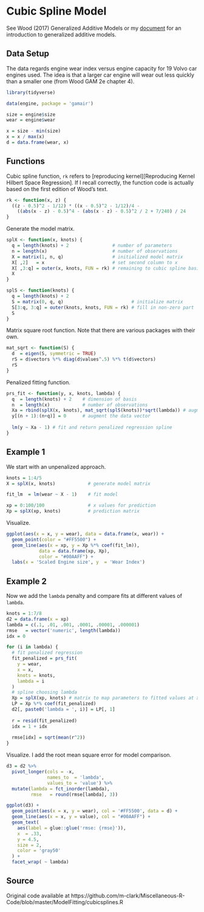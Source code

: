 # Cubic Spline Model


See Wood (2017) Generalized Additive Models or my [document](https://m-clark.github.io/generalized-additive-models/) for an introduction to generalized additive models.  


## Data Setup

The data regards engine wear index versus engine capacity for 19 Volvo car engines used.  The idea is that a larger car engine will wear out less quickly than a smaller one (from Wood GAM 2e chapter 4). 

```r
library(tidyverse)

data(engine, package = 'gamair')

size = engine$size
wear = engine$wear

x = size - min(size)
x = x / max(x)
d = data.frame(wear, x)
```

## Functions

Cubic spline function, `rk` refers to [reproducing kernel][Reproducing Kernel Hilbert Space Regression]. If I recall correctly, the function code is actually based on the first edition of Wood's text.

```r
rk <- function(x, z) {
  ((z - 0.5)^2 - 1/12) * ((x - 0.5)^2 - 1/12)/4 -
    ((abs(x - z) - 0.5)^4 - (abs(x - z) - 0.5)^2 / 2 + 7/240) / 24
}
```

Generate the model matrix.

```r
splX <- function(x, knots) {
  q = length(knots) + 2                # number of parameters
  n = length(x)                        # number of observations
  X = matrix(1, n, q)                  # initialized model matrix
  X[ ,2]   = x                         # set second column to x
  X[ ,3:q] = outer(x, knots, FUN = rk) # remaining to cubic spline basis
  X
}

splS <- function(knots) {
  q = length(knots) + 2
  S = matrix(0, q, q)                         # initialize matrix
  S[3:q, 3:q] = outer(knots, knots, FUN = rk) # fill in non-zero part
  S
}
```



Matrix square root function. Note that there are various packages with their own.

```r
mat_sqrt <- function(S) {
  d  = eigen(S, symmetric = TRUE)
  rS = d$vectors %*% diag(d$values^.5) %*% t(d$vectors)
  rS
}
```

Penalized fitting function.

```r
prs_fit <- function(y, x, knots, lambda) {
  q  = length(knots) + 2    # dimension of basis
  n  = length(x)            # number of observations
  Xa = rbind(splX(x, knots), mat_sqrt(splS(knots))*sqrt(lambda)) # augmented model matrix
  y[(n + 1):(n+q)] = 0      # augment the data vector
  
  lm(y ~ Xa - 1) # fit and return penalized regression spline
}
```


## Example 1


We start with an unpenalized approach.

```r
knots = 1:4/5
X = splX(x, knots)            # generate model matrix

fit_lm  = lm(wear ~ X - 1)    # fit model

xp = 0:100/100                # x values for prediction
Xp = splX(xp, knots)          # prediction matrix
```

Visualize.

```r
ggplot(aes(x = x, y = wear), data = data.frame(x, wear)) +
  geom_point(color = "#FF5500") +
  geom_line(aes(x = xp, y = Xp %*% coef(fit_lm)),
            data = data.frame(xp, Xp),
            color = "#00AAFF") +
  labs(x = 'Scaled Engine size', y  = 'Wear Index')
```




## Example 2

Now we add the `lambda` penalty and compare fits at different values of `lambda`.

```r
knots = 1:7/8
d2 = data.frame(x = xp)
lambda = c(.1, .01, .001, .0001, .00001, .000001)
rmse   = vector('numeric', length(lambda))
idx = 0

for (i in lambda) {
  # fit penalized regression
  fit_penalized = prs_fit(
    y = wear,
    x = x,
    knots = knots,
    lambda = i
  ) 
  # spline choosing lambda
  Xp = splX(xp, knots) # matrix to map parameters to fitted values at xp
  LP = Xp %*% coef(fit_penalized)
  d2[, paste0('lambda = ', i)] = LP[, 1]
  
  r = resid(fit_penalized)
  idx = 1 + idx
  
  rmse[idx] = sqrt(mean(r^2))
}
```



Visualize. I add the root mean square error for model comparison.

```r
d3 = d2 %>%
  pivot_longer(cols = -x,
               names_to  = 'lambda',
               values_to = 'value') %>% 
  mutate(lambda = fct_inorder(lambda),
         rmse   = round(rmse[lambda], 3))
```


```r
ggplot(d3) +
  geom_point(aes(x = x, y = wear), col = '#FF5500', data = d) +
  geom_line(aes(x = x, y = value), col = "#00AAFF") +
  geom_text(
    aes(label = glue::glue('rmse: {rmse}')),
    x  = .33,
    y = 4.5,
    size = 2,
    color = 'gray50'
  ) +
  facet_wrap( ~ lambda)
```


## Source

Original code available at https://github.com/m-clark/Miscellaneous-R-Code/blob/master/ModelFitting/cubicsplines.R
